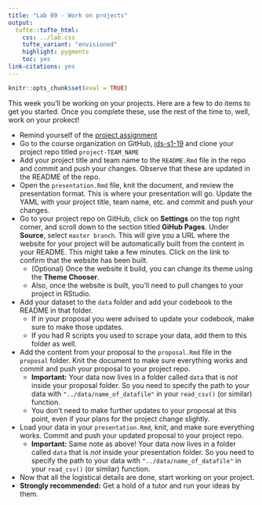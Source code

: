 ```yaml
---
title: "Lab 09 - Work on projects"
output: 
  tufte::tufte_html:
    css: ../lab.css
    tufte_variant: "envisioned"
    highlight: pygments
    toc: yes
link-citations: yes
---
```


```r
knitr::opts_chunk$set(eval = TRUE)
```

This week you'll be working on your projects. Here are a few to do items to get 
you started. Once you complete these, use the rest of the time to, well, 
work on your prokect!

- Remind yourself of the [project assignment](https://introds.org/#project)
- Go to the course organization on GitHub, [ids-s1-19](https://github.com/ids-s1-19)
and clone your project repo titled `project-TEAM_NAME`
- Add your project title and team name to the `README.Rmd` file in the repo 
and commit and push your changes. Observe that these are updated in the README 
of the repo.
- Open the `presentation.Rmd` file, knit the document, and review the presentation
format. This is where your presentation will go. Update the YAML with your 
project title, team name, etc. and commit and push your changes.
- Go to your project repo on GitHub, click on **Settings** on the top right 
corner, and scroll down to the section titled **GiHub Pages**. Under **Source**, 
select `master branch`. This will give you a URL where the website for your 
project will be automatically built from the content in your README. This might 
take a few minutes. Click on the link to confirm that the website has been built.
  - (Optional) Once the website it build, you can change its theme using the 
  **Theme Chooser**.
  - Also, once the website is built, you'll need to pull changes to your project
  in RStudio.
- Add your dataset to the `data` folder and add your codebook to the README in
that folder.
  - If in your proposal you were advised to update your codebook, make sure to 
  make those updates.
  - If you had R scripts you used to scrape your data, add them to this folder 
  as well.
- Add the content from your proposal to the `proposal.Rmd` file in the `proposal`
folder. Knit the document to make sure everything works and commit and push
your proposal to your project repo.
  - **Important:** Your data now lives in a folder called `data` that is *not* 
  inside your proposal folder. So you need to specify the path to your 
  data with `"../data/name_of_datafile"` in your `read_csv()` (or similar) 
  function.
  - You don't need to make further updates to your proposal at this point, 
  even if your plans for the project change slightly.
- Load your data in your `presentation.Rmd`, knit, and make sure everything 
works. Commit and push your updated proposal to your project repo.
  - **Important:** Same note as above! Your data now lives in a folder called 
  `data` that is *not* inside your presentation folder. So you need to specify 
  the path to your data with `"../data/name_of_datafile"` in your `read_csv()` 
  (or similar) function.
- Now that all the logistical details are done, start working on your project.
- **Strongly recommended:** Get a hold of a tutor and run your ideas by them.
